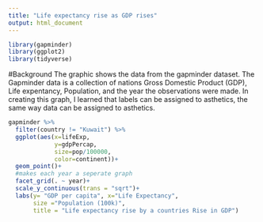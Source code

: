 ```yaml
---
title: "Life expectancy rise as GDP rises"
output: html_document
---
```


```r
library(gapminder)
library(ggplot2)
library(tidyverse)
```

#Background
The graphic shows the data from the gapminder dataset. The Gapminder data is a collection of nations Gross Domestic Product (GDP), Life expentancy, Population, and the year the observations were made. In creating this graph, I learned that labels can be assigned to asthetics, the same way data can be assigned to asthetics. 

```r
gapminder %>% 
  filter(country != "Kuwait") %>% 
  ggplot(aes(x=lifeExp,
             y=gdpPercap,
             size=pop/100000,
             color=continent))+
  geom_point()+
  #makes each year a seperate graph
  facet_grid(. ~ year)+
  scale_y_continuous(trans = "sqrt")+
  labs(y= "GDP per capita", x="Life Expectancy",
       size ="Population (100k)",
       title = "Life expectancy rise by a countries Rise in GDP")
```

